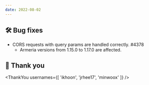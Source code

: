 ```yaml
---
date: 2022-08-02
---
```


## 🛠️ Bug fixes

- CORS requests with query params are handled correctly. #4378
    - Armeria versions from 1.15.0 to 1.17.0 are affected.

## 🙇 Thank you

<ThankYou usernames={[
  'ikhoon',
  'jrhee17',
  'minwoox'
]} />
